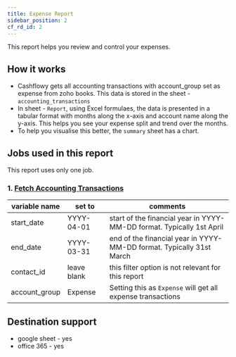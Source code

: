 ```yaml
---
title: Expense Report
sidebar_position: 2
cf_rd_id: 2
---
```

<Gsheet
  src="https://docs.google.com/spreadsheets/d/1D6DWMT-bqS28C90V7BONbqnq10LWyxxczAJBLfsUdas/edit#gid=1490204803"
  type="report"
/>

This report helps you review and control your expenses. 

<AddReport
  template={frontMatter.cf_rd_id}
/>


## How it works 
- Cashflowy gets all accounting transactions with account_group set as expense from zoho books. This data is stored in the sheet - `accounting_transactions`
- In sheet - `Report`, using Excel formulaes, the data is presented in a tabular format with months along the x-axis and account name along the y-axis. This helps you see your expense split and trend over the months. 
- To help you visualise this better, the `summary` sheet has a chart.  


## Jobs used in this report
This report uses only one job.
### 1. [Fetch Accounting Transactions](/library/jobs/zoho_books/fetch_account_transactions)

| variable name | set to | comments|
| --- | --- | --- | 
| start_date| YYYY-04-01 | start of the financial year in YYYY-MM-DD format. Typically 1st April |
| end_date| YYYY-03-31 | end of the financial year in YYYY-MM-DD format. Typically 31st March |
| contact_id| leave blank| this filter option is not relevant for this report |
| account_group| Expense | Setting this as `Expense` will get all expense transactions |


## Destination support 
- google sheet - yes
- office 365 - yes
